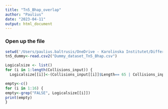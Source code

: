 ```yaml
---
title: "Tn5_Bhap_overlap"
author: "Paulius"
date: "2023-04-11"
output: html_document
---
```


### Open up the file 
```r
setwd('/Users/paulius.baltrusis/OneDrive - Karolinska Institutet/Different projects/Project 4.Tn5_BoundaryHAP_22/New_libraries_2023-04')
tn5_dummy<-read.csv2("Dummy_dataset_Tn5_Bhap.csv")
```
```r
Logicalsize <- list()
for (i in 1:length(Collisions_input)) {
  Logicalsize[[i]]<-(Collisions_input[[i]]$Length== 65 | Collisions_input[[i]]$Length==49)}

empty<-c()
for (i in 1:16) {
empty<-grep("FALSE", Logicalsize[[i]])
print(empty)
}

```


